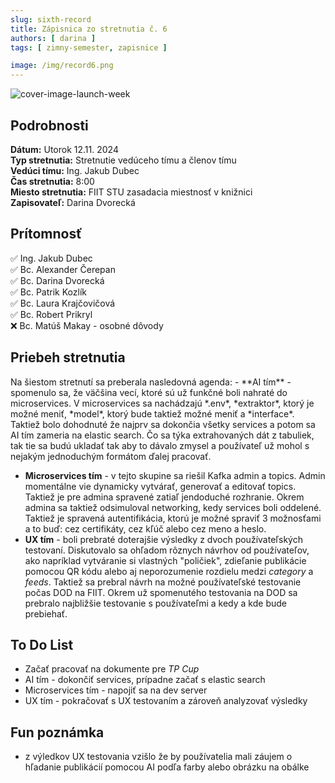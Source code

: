 ```yaml
---
slug: sixth-record
title: Zápisnica zo stretnutia č. 6
authors: [ darina ]
tags: [ zimny-semester, zapisnice ]

image: /img/record6.png
---
```

![cover-image-launch-week](/img/record6.png)

<!-- ❌✅ -->
<!-- truncate -->

## Podrobnosti

**Dátum:** Utorok 12.11. 2024  
**Typ stretnutia:** Stretnutie vedúceho tímu a členov tímu  
**Vedúci tímu:** Ing. Jakub Dubec  
**Čas stretnutia:** 8:00  
**Miesto stretnutia:** FIIT STU zasadacia miestnosť v knižnici   
**Zapisovateľ:** Darina Dvorecká


## Prítomnosť

 ✅ Ing. Jakub Dubec  
 ✅ Bc. Alexander Čerepan  
 ✅ Bc. Darina Dvorecká  
 ✅ Bc. Patrik Kozlík  
 ✅ Bc. Laura Krajčovičová  
 ✅ Bc. Robert Prikryl  
 ❌ Bc. Matúš Makay - osobné dôvody

## Priebeh stretnutia
<div style={{ textAlign: 'justify' }}>
Na šiestom stretnutí sa preberala nasledovná agenda:
- **AI tím** - spomenulo sa, že väčšina vecí, ktoré sú už funkčné boli nahraté do microservices.
V microservices sa nachádzajú *.env*, *extraktor*, ktorý je možné meniť, *model*, ktorý bude taktiež možné meniť a *interface*.
Taktiež bolo dohodnuté že najprv sa dokončia všetky services a potom sa AI tím zameria na elastic search.
Čo sa týka extrahovaných dát z tabuliek, tak tie sa budú ukladať tak aby to dávalo zmysel a používateľ už mohol s nejakým jednoduchým formátom ďalej pracovať. 

- **Microservices tím** - v tejto skupine sa riešil Kafka admin a topics. Admin momentálne vie dynamicky vytvárať, generovať a editovať topics.
Taktiež je pre admina spravené zatiaľ jendoduché rozhranie.
Okrem admina sa taktiež odsimuloval networking, kedy services boli oddelené. 
Taktiež je spravená autentifikácia, ktorú je možné spraviť 3 možnosťami a to buď: cez certifikáty, cez kľúč alebo cez meno a heslo.
- **UX tím** - boli prebraté doterajšie výsledky z dvoch používateľských testovaní.
Diskutovalo sa ohľadom rôznych návrhov od používateľov, ako napríklad vytváranie si vlastných "poličiek", zdieľanie publikácie pomocou QR kódu alebo aj neporozumenie rozdielu medzi *category* a *feeds*.
Taktiež sa prebral návrh na možné používateľské testovanie počas DOD na FIIT.
Okrem už spomenutého testovania na DOD sa prebralo najbližšie testovanie s používateľmi a kedy a kde bude prebiehať.

</div>


## To Do List

- Začať pracovať na dokumente pre *TP Cup*
- AI tím - dokončiť services, prípadne začať s elastic search
- Microservices tím - napojiť sa na dev server
- UX tím - pokračovať s UX testovaním a zároveň analyzovať výsledky

## Fun poznámka

- z výledkov UX testovania vzišlo že by používatelia mali záujem o hľadanie publikácií pomocou AI podľa farby alebo obrázku na obálke